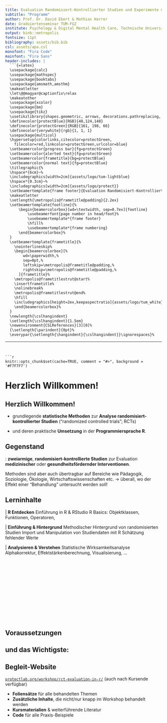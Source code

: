 ```yaml
---
title: Evaluation Randomisiert-Kontrollierter Studien und Experimente mit \textsf{R}
subtitle: "Programm"
author: Prof. Dr. David Ebert & Mathias Harrer
date: Graduiertenseminar TUM-FGZ
institute: Psychology & Digital Mental Health Care, Technische Universität München
output: binb::metropolis
fontsize: 11pt
bibliography: assets/bib.bib
csl: assets/apa.csl
monofont: "Fira Code"
mainfont: "Fira Sans"
header-includes: |
  ```{=latex}
  \usepackage{calc}
  \usepackage{mathspec}
  \usepackage{booktabs}
  \usepackage{amsmath,amsthm}
  \makeatletter
  \let\@@magyar@captionfix\relax
  \makeatother
  \usepackage{xcolor}
  \usepackage{bm}
  \usepackage{tikz}
  \usetikzlibrary{shapes.geometric, arrows, decorations.pathreplacing, calligraphy}
  \definecolor{protectBlue}{RGB}{48,124,148}
  \definecolor{protectGreen}{RGB}{161, 198, 66}
  \definecolor{verywhite}{rgb}{1, 1, 1}
  \usepackage{multicol}
  \hypersetup{colorlinks,citecolor=protectGreen,
    filecolor=red,linkcolor=protectGreen,urlcolor=blue}
  \setbeamercolor{progress bar}{fg=protectGreen}
  \setbeamercolor{alerted text}{fg=protectGreen}
  \setbeamercolor{frametitle}{bg=protectBlue}
  \setbeamercolor{normal text}{fg=protectBlue}
  \titlegraphic{%
  \hspace*{6cm}~%
  \includegraphics[width=2cm]{assets/logo/tum-lightblue}
  \hspace*{0.3cm}~%
  \includegraphics[width=2cm]{assets/logo/protect}}
  \setbeamertemplate{frame footer}{Evaluation Randomisiert-Kontrollierter Studien und Experimente mit \textsf{R}}%         <- !!SET FOOTER TITLE!!
  \makeatletter
  \setlength{\metropolis@frametitle@padding}{2.2ex}
  \setbeamertemplate{footline}{%
      \begin{beamercolorbox}[wd=\textwidth, sep=0.7ex]{footline}
          \usebeamerfont{page number in head/foot}%
          \usebeamertemplate*{frame footer}
          \hfill%
          \usebeamertemplate*{frame numbering}
      \end{beamercolorbox}%
  }
  \setbeamertemplate{frametitle}{%
    \nointerlineskip%
    \begin{beamercolorbox}[%
        wd=\paperwidth,%
        sep=0pt,%
        leftskip=\metropolis@frametitle@padding,%
        rightskip=\metropolis@frametitle@padding,%
      ]{frametitle}%
    \metropolis@frametitlestrut@start%
    \insertframetitle%
    \nolinebreak%
    \metropolis@frametitlestrut@end%
    \hfill
    \includegraphics[height=2ex,keepaspectratio]{assets/logo/tum_white}
    \end{beamercolorbox}%
  }
  \newlength{\cslhangindent}
  \setlength{\cslhangindent}{1.5em}
  \newenvironment{CSLReferences}[3][0]%
  {\setlength{\parindent}{0pt}%
  \everypar{\setlength{\hangindent}{\cslhangindent}}\ignorespaces}%
  ```
---
```


```r
knitr::opts_chunk$set(cache=TRUE, comment = "#>", background = '#F7F7F7')
```

# Herzlich Willkommen!

## Herzlich Willkommen! {.t}

**\alert{Evaluation Randomisiert-Kontrollierter Studien und Experimente mit \textsf{R}}**

\begin{center}
\includegraphics[width=0.7\textwidth]{assets/rct-r.png}
\end{center}

\underline{"Zwei Workshops in Einem"}

\small
- grundlegende **statistische Methoden** zur **Analyse randomisiert-kontrollierter Studien** ("randomized controlled trials"; RCTs) \dots

- \dots und deren praktische **Umsetzung** in der **Programmiersprache R**.
\normalsize

## Gegenstand 

**\alert{Fokus}**: **zweiarmige**, **randomisiert-kontrollierte Studien** zur Evaluation **medizinischer** oder **gesundheitsfördernder Interventionen**.

Methoden sind aber auch übertragbar auf Bereiche wie Pädagogik, Soziologie, Ökologie, Wirtschaftswissenschaften etc. $\rightarrow$ überall, wo der Effekt einer "Behandlung" untersucht werden soll!

\begin{tikzpicture}[remember picture,overlay]  
  \node [xshift=1.4cm,yshift=-2.4cm] at (current page.center)
    {\includegraphics[height=1.5cm]{assets/sport.jpeg}};
\end{tikzpicture}

\begin{tikzpicture}[remember picture,overlay]  
  \node [xshift=-1.3cm,yshift=-1.7cm] at (current page.center)
    {\includegraphics[height=1.5cm]{assets/vorsorge.jpg}};
\end{tikzpicture}

\begin{tikzpicture}[remember picture,overlay]  
  \node [xshift=4.5cm,yshift=-0.8cm] at (current page.center)
    {\includegraphics[height=2cm]{assets/weight.jpg}};
\end{tikzpicture}

\begin{tikzpicture}[remember picture,overlay]  
  \node [xshift=-4.5cm,yshift=-2.2cm] at (current page.center)
    {\includegraphics[height=2cm]{assets/placebo.jpg}};
\end{tikzpicture}

## Lerninhalte

**\alert{Block I}** | **R Entdecken** \newline
\checkmark Einführung in R & RStudio \newline
\checkmark R Basics: Objektklassen, Funktionen, Operatoren, \dots \newline

**\alert{Block II}** | **Einführung & Hintergrund** \newline
\checkmark Methodischer Hintergrund von randomisierten Studien \newline
\checkmark Import und Manipulation von Studiendaten mit R \newline
\checkmark Schätzung fehlender Werte \newline

**\alert{Block III}** | **Analysieren & Verstehen** \newline
\checkmark Statistische Wirksamkeitsanalyse \newline
\checkmark Alphakorrektur, Effektstärkenberechnung, Visualisierung, ...

\begin{tikzpicture}[remember picture,overlay]  
  \node [xshift=4.5cm,yshift=2.5cm] at (current page.center)
    {\includegraphics[height=1.5cm]{assets/rs.png}};
\end{tikzpicture}

\begin{tikzpicture}[remember picture,overlay]  
  \node [xshift=4.5cm,yshift=0.2cm] at (current page.center)
    {\includegraphics[height=1.5cm]{assets/causal.png}};
\end{tikzpicture}

\begin{tikzpicture}[remember picture,overlay]  
  \node [xshift=4.5cm,yshift=-2cm] at (current page.center)
    {\includegraphics[height=2cm]{assets/raincloud.png}};
\end{tikzpicture}


## $~$

\begin{tikzpicture}[remember picture,overlay]  
  \node [xshift=0cm,yshift=-0.6cm] at (current page.center)
    {\includegraphics[width=1.05\paperwidth]{assets/bg-praxis.jpg}};
\end{tikzpicture}

\Huge
\colorbox{white}{\textbf{ Vorwissen }} \par \normalsize 

$$~$$
$$~$$

$$~$$

$$~$$

$$~$$


## Voraussetzungen

\begin{itemize}
    \item[\textbf{\alert{\checkmark}}] Installation von \textbf{R} (4.0.0+) und \textbf{RStudio} auf dem Computer.
    \item[\alert{\checkmark}] Vertrautheit mit basalen \textbf{Konzepten (frequentistischer) Inferenzstatistik} (Lage-/Streueungsmaße, $p$-Werte, (Ko-)varianz, lineare Regression, \dots).
    \item[\alert{\checkmark}] Grundkenntnisse \textbf{experimenteller Forschungsdesigns}, sowie Gefährdungen von deren Validität.
\end{itemize}


\begin{itemize}
    \item[${\times}$] Vorkenntnisse in R (sind aber hilfreich!)
    \item[$\times$] Erfahrungen bei der Analyse randomisiert-kontrollierter Studien
\end{itemize}


## \dots und das Wichtigste:


\includegraphics[width=1\textwidth]{assets/panic.jpg}


## Begleit-Website {.t}

\footnotesize
[`protectlab.org/workshop/rct-evaluation-in-r/`](https://www.protectlab.org/workshop/rct-evaluation-in-r/) (auch nach Kursende verfügbar)

- **Foliensätze** für alle behandelten Themen
- **Zusätzliche Inhalte**, die nicht/nur knapp im Workshop behandelt werden
- **Kursmaterialien** & weiterführende Literatur
- **Code** für alle Praxis-Beispiele
\normalsize

$$~$$

\begin{tikzpicture}[remember picture,overlay]  
  \node [xshift=-2.9cm,yshift=-1.8cm] at (current page.center)
    {\includegraphics[height=4cm]{assets/web2.png}};
\end{tikzpicture}

\begin{tikzpicture}[remember picture,overlay]  
  \node [xshift=2.9cm,yshift=-1.8cm] at (current page.center)
    {\includegraphics[height=4cm]{assets/web1.png}};
\end{tikzpicture}




